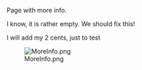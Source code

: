 Page with more  info.

I know, it is rather empty. We should fix this!


I will add my 2 cents, just to test

[[File:MoreInfo.png]]